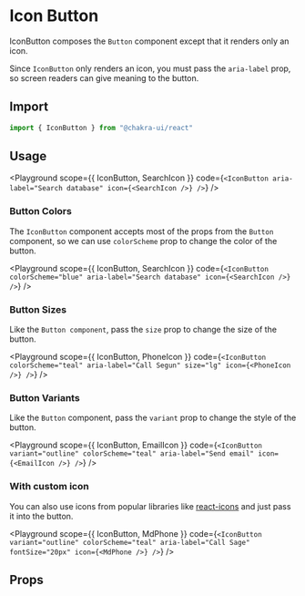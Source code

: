

#  Icon Button

IconButton composes the `Button` component except that it renders only an icon.





Since `IconButton` only renders an icon, you must pass the `aria-label` prop, so
screen readers can give meaning to the button.

## Import

```js
import { IconButton } from "@chakra-ui/react"
```

## Usage

<Playground
scope={{ IconButton, SearchIcon }}
code={`
<IconButton aria-label="Search database" icon={<SearchIcon />} />
`}
/>

### Button Colors

The `IconButton` component accepts most of the props from the `Button`
component, so we can use `colorScheme` prop to change the color of the button.

<Playground
scope={{ IconButton, SearchIcon }}
code={`
<IconButton
  colorScheme="blue"
  aria-label="Search database"
  icon={<SearchIcon />}
/>
`}
/>

### Button Sizes

Like the `Button component`, pass the `size` prop to change the size of the
button.

<Playground
scope={{ IconButton, PhoneIcon }}
code={`
<IconButton
  colorScheme="teal"
  aria-label="Call Segun"
  size="lg"
  icon={<PhoneIcon />}
/>
`}
/>

### Button Variants

Like the `Button` component, pass the `variant` prop to change the style of the
button.

<Playground
scope={{ IconButton, EmailIcon }}
code={`
<IconButton
  variant="outline"
  colorScheme="teal"
  aria-label="Send email"
  icon={<EmailIcon />}
/>
`}
/>

### With custom icon

You can also use icons from popular libraries like
[react-icons](https://react-icons.github.io/react-icons/) and just pass it into
the button.

<Playground
scope={{ IconButton, MdPhone }}
code={`
<IconButton
  variant="outline"
  colorScheme="teal"
  aria-label="Call Sage"
  fontSize="20px"
  icon={<MdPhone />}
/>
`}
/>

## Props

<PropsTable of="IconButton" />